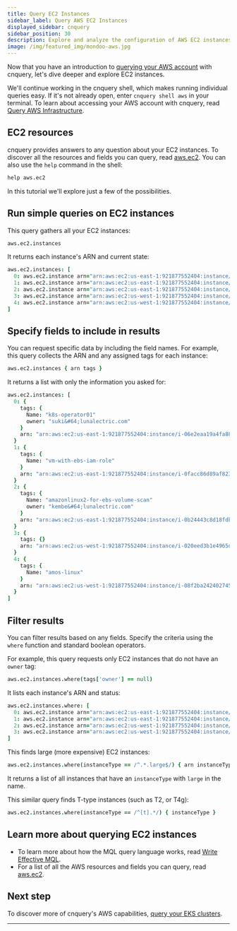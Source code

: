 ```yaml
---
title: Query EC2 Instances
sidebar_label: Query AWS EC2 Instances
displayed_sidebar: cnquery
sidebar_position: 30
description: Explore and analyze the configuration of AWS EC2 instances
image: /img/featured_img/mondoo-aws.jpg
---
```


Now that you have an introduction to [querying your AWS account](/cnquery/cloud/aws/account/) with cnquery, let's dive deeper and explore EC2 instances.

We'll continue working in the cnquery shell, which makes running individual queries easy. If it's not already open, enter `cnquery shell aws` in your terminal. To learn about accessing your AWS account with cnquery, read [Query AWS Infrastructure](/cnquery/cloud/aws/).

## EC2 resources

cnquery provides answers to any question about your EC2 instances. To discover all the resources and fields you can query, read [aws.ec2](/mql/resources/aws-pack/aws.ec2/). You can also use the `help` command in the shell:

```coffeescript
help aws.ec2
```

In this tutorial we'll explore just a few of the possibilities.

## Run simple queries on EC2 instances

This query gathers all your EC2 instances:

```coffeescript
aws.ec2.instances
```

It returns each instance's ARN and current state:

```coffeescript
aws.ec2.instances: [
  0: aws.ec2.instance arn="arn:aws:ec2:us-east-1:921877552404:instance/i-06e2eaa19a4fa883e" state="stopped"
  1: aws.ec2.instance arn="arn:aws:ec2:us-east-1:921877552404:instance/i-0facc86d89af823af" state="stopped"
  2: aws.ec2.instance arn="arn:aws:ec2:us-east-1:921877552404:instance/i-0b24443c8d18fdbab" state="running"
  3: aws.ec2.instance arn="arn:aws:ec2:us-west-1:921877552404:instance/i-020eed3b1e4965d8d" state="running"
  4: aws.ec2.instance arn="arn:aws:ec2:us-west-1:921877552404:instance/i-08f2ba2424027454a" state="running"
]
```

## Specify fields to include in results

You can request specific data by including the field names. For example, this query collects the ARN and any assigned tags for each instance:

```coffeescript
aws.ec2.instances { arn tags }
```

It returns a list with only the information you asked for:

```coffeescript
aws.ec2.instances: [
  0: {
    tags: {
      Name: "k8s-operator01"
      owner: "suki&#64;lunalectric.com"
    }
    arn: "arn:aws:ec2:us-east-1:921877552404:instance/i-06e2eaa19a4fa883e"
  }
  1: {
    tags: {
      Name: "vm-with-ebs-iam-role"
    }
    arn: "arn:aws:ec2:us-east-1:921877552404:instance/i-0facc86d89af823af"
  }
  2: {
    tags: {
      Name: "amazonlinux2-for-ebs-volume-scan"
      owner: "kembe&#64;lunalectric.com"
    }
    arn: "arn:aws:ec2:us-east-1:921877552404:instance/i-0b24443c8d18fdbab"
  }
  3: {
    tags: {}
    arn: "arn:aws:ec2:us-west-1:921877552404:instance/i-020eed3b1e4965d8d"
  }
  4: {
    tags: {
      Name: "amos-linux"
    }
    arn: "arn:aws:ec2:us-west-1:921877552404:instance/i-08f2ba2424027454a"
  }
]
```

## Filter results

You can filter results based on any fields. Specify the criteria using the `where` function and standard boolean operators.

For example, this query requests only EC2 instances that do not have an `owner` tag:

```coffeescript
aws.ec2.instances.where(tags['owner'] == null)
```

It lists each instance's ARN and status:

```coffeescript
aws.ec2.instances.where: [
  0: aws.ec2.instance arn="arn:aws:ec2:us-east-1:921877552404:instance/i-06e2eaa19a4fa883e" state="stopped"
  1: aws.ec2.instance arn="arn:aws:ec2:us-east-1:921877552404:instance/i-0facc86d89af823af" state="stopped"
  2: aws.ec2.instance arn="arn:aws:ec2:us-west-1:921877552404:instance/i-020eed3b1e4965d8d" state="running"
  3: aws.ec2.instance arn="arn:aws:ec2:us-west-1:921877552404:instance/i-08f2ba2424027454a" state="running"
]
```

This finds large (more expensive) EC2 instances:

```coffeescript
aws.ec2.instances.where(instanceType == /^.*.large$/) { arn instanceType }
```

It returns a list of all instances that have an `instanceType` with `large` in the name.

This similar query finds T-type instances (such as T2, or T4g):

```coffeescript
aws.ec2.instances.where(instanceType == /^[t].*/) { instanceType }
```

## Learn more about querying EC2 instances

- To learn more about how the MQL query language works, read [Write Effective MQL](/mql/mql.write/).
- For a list of all the AWS resources and fields you can query, read [aws.ec2](/mql/resources/aws-pack/aws.ec2/).

## Next step

To discover more of cnquery's AWS capabilities, [query your EKS clusters](/cnquery/cloud/aws/eks/).

---
